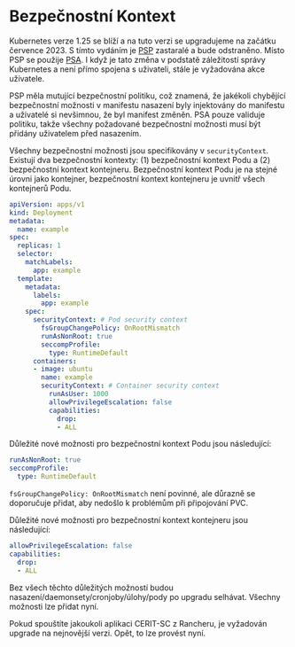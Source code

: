 # Bezpečnostní Kontext

Kubernetes verze 1.25 se blíží a na tuto verzi se upgradujeme na začátku července 2023. S tímto vydáním je [PSP](https://kubernetes.io/docs/concepts/security/pod-security-policy/) zastaralé a bude odstraněno. Místo PSP se použije [PSA](https://kubernetes.io/docs/concepts/security/pod-security-admission/). I když je tato změna v podstatě záležitostí správy Kubernetes a není přímo spojena s uživateli, stále je vyžadována akce uživatele.

PSP měla mutující bezpečnostní politiku, což znamená, že jakékoli chybějící bezpečnostní možnosti v manifestu nasazení byly injektovány do manifestu a uživatelé si nevšimnou, že byl manifest změněn. PSA pouze validuje politiku, takže všechny požadované bezpečnostní možnosti musí být přidány uživatelem před nasazením.

Všechny bezpečnostní možnosti jsou specifikovány v `securityContext`. Existují dva bezpečnostní kontexty: (1) bezpečnostní kontext Podu a (2) bezpečnostní kontext kontejneru. Bezpečnostní kontext Podu je na stejné úrovni jako kontejner, bezpečnostní kontext kontejneru je uvnitř všech kontejnerů Podu.

```yaml
apiVersion: apps/v1
kind: Deployment
metadata:
  name: example
spec:
  replicas: 1
  selector:
    matchLabels:
      app: example
  template:
    metadata:
      labels:
        app: example
    spec:
      securityContext: # Pod security context
        fsGroupChangePolicy: OnRootMismatch
        runAsNonRoot: true
        seccompProfile:
          type: RuntimeDefault
      containers:
      - image: ubuntu
        name: example
        securityContext: # Container security context
          runAsUser: 1000
          allowPrivilegeEscalation: false
          capabilities:
            drop:
            - ALL
```

Důležité nové možnosti pro bezpečnostní kontext Podu jsou následující:
```yaml
runAsNonRoot: true
seccompProfile:
  type: RuntimeDefault
```

`fsGroupChangePolicy: OnRootMismatch` není povinné, ale důrazně se doporučuje přidat, aby nedošlo k problémům při připojování PVC.

Důležité nové možnosti pro bezpečnostní kontext kontejneru jsou následující:
```yaml
allowPrivilegeEscalation: false
capabilities:
  drop:
  - ALL
```

Bez všech těchto důležitých možností budou nasazení/daemonsety/cronjoby/úlohy/pody po upgradu selhávat. Všechny možnosti lze přidat nyní.

Pokud spouštíte jakoukoli aplikaci CERIT-SC z Rancheru, je vyžadován upgrade na nejnovější verzi. Opět, to lze provést nyní.
